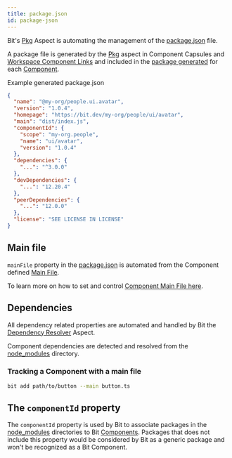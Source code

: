 ```yaml
---
title: package.json
id: package-json
---
```


Bit's [Pkg](packages/overview) Aspect is automating the management of the [package.json](https://nodejs.org/en/knowledge/getting-started/npm/what-is-the-file-package-json/) file.

A package file is generated by the [Pkg](packages/overview) aspect in Component Capsules <!-- TODO [Component Capsules](builder/capsule) --> and [Workspace Component Links](/workspace/workspace-component-link) and included in the [package generated](/packages/packing-components) for each [Component](/components/overview).

Example generated package.json

```json
{
  "name": "@my-org/people.ui.avatar",
  "version": "1.0.4",
  "homepage": "https://bit.dev/my-org/people/ui/avatar",
  "main": "dist/index.js",
  "componentId": {
    "scope": "my-org.people",
    "name": "ui/avatar",
    "version": "1.0.4"
  },
  "dependencies": {
    "...": "^3.0.0"
  },
  "devDependencies": {
    "...": "12.20.4"
  },
  "peerDependencies": {
    "...": "12.0.0"
  },
  "license": "SEE LICENSE IN LICENSE"
}
```

<!--TODO ## Name

## Version

Versioning -->

## Main file

`mainFile` property in the [package.json](/packages/package-json) is automated from the Component defined [Main File](/components/main-file).

To learn more on how to set and control [Component Main File here](/components/main-file).

## Dependencies

All dependency related properties are automated and handled by Bit the [Dependency Resolver](/dependencies/overview) Aspect.

Component dependencies are detected and resolved from the [node_modules](/workspace/node-modules) directory.

### Tracking a Component with a main file

```bash
bit add path/to/button --main button.ts
```

## The `componentId` property

The `componentId` property is used by Bit to associate packages in the [node_modules](/workspace/node-modules) directories to Bit [Components](/components/overview). Packages that does not include this property would be considered by Bit as a generic package and won't be recognized as a Bit Component.
